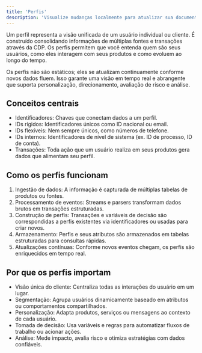 ```yaml
---
title: 'Perfis'
description: 'Visualize mudanças localmente para atualizar sua documentação'
---
```


Um perfil representa a visão unificada de um usuário individual ou cliente. É construído consolidando informações de múltiplas fontes e transações através da CDP. Os perfis permitem que você entenda quem são seus usuários, como eles interagem com seus produtos e como evoluem ao longo do tempo.

Os perfis não são estáticos; eles se atualizam continuamente conforme novos dados fluem. Isso garante uma visão em tempo real e abrangente que suporta personalização, direcionamento, avaliação de risco e análise.

## Conceitos centrais

- Identificadores: Chaves que conectam dados a um perfil.
- IDs rígidos: Identificadores únicos como ID nacional ou email.
- IDs flexíveis: Nem sempre únicos, como números de telefone.
- IDs internos: Identificadores de nível de sistema (ex. ID de processo, ID de conta).
- Transações: Toda ação que um usuário realiza em seus produtos gera dados que alimentam seu perfil.


## Como os perfis funcionam

1. Ingestão de dados: A informação é capturada de múltiplas tabelas de produtos ou fontes.
2. Processamento de eventos: Streams e parsers transformam dados brutos em transações estruturadas.
3. Construção de perfis: Transações e variáveis de decisão são correspondidas a perfis existentes via identificadores ou usadas para criar novos.
4. Armazenamento: Perfis e seus atributos são armazenados em tabelas estruturadas para consultas rápidas.
5. Atualizações contínuas: Conforme novos eventos chegam, os perfis são enriquecidos em tempo real.

## Por que os perfis importam

- Visão única do cliente: Centraliza todas as interações do usuário em um lugar.
- Segmentação: Agrupa usuários dinamicamente baseado em atributos ou comportamentos compartilhados.
- Personalização: Adapta produtos, serviços ou mensagens ao contexto de cada usuário.
- Tomada de decisão: Usa variáveis e regras para automatizar fluxos de trabalho ou acionar ações.
- Análise: Mede impacto, avalia risco e otimiza estratégias com dados confiáveis.
